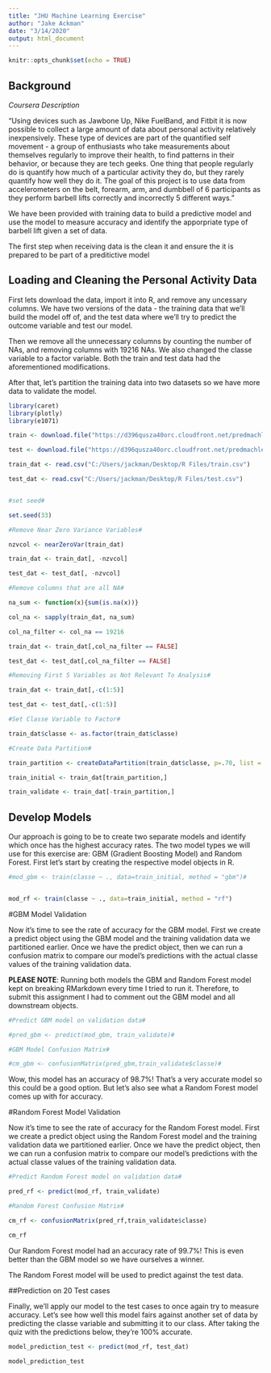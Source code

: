 ---
title: "JHU Machine Learning Exercise"
author: "Jake Ackman"
date: "3/14/2020"
output: html_document
---

```{r setup, include=FALSE}
knitr::opts_chunk$set(echo = TRUE)
```

## Background

*Coursera Description*

"Using devices such as Jawbone Up, Nike FuelBand, and Fitbit it is now possible to collect a large amount of data about personal activity relatively inexpensively. These type of devices are part of the quantified self movement - a group of enthusiasts who take measurements about themselves regularly to improve their health, to find patterns in their behavior, or because they are tech geeks. One thing that people regularly do is quantify how much of a particular activity they do, but they rarely quantify how well they do it. The goal of this project is to use data from accelerometers on the belt, forearm, arm, and dumbbell of 6 participants as they perform barbell lifts correctly and incorrectly 5 different ways."

We have been provided with training data to build a predictive model and use the model to measure accuracy and identify the apporpriate type of barbell lift given a set of data.

The first step when receiving data is the clean it and ensure the it is prepared to be part of a preditictive model

## Loading and Cleaning the Personal Activity Data

First lets download the data, import it into R, and remove any uncessary columns. We have two versions of the data - the training data that we'll build the model off of, and the test data where we'll try to predict the outcome variable and test our model.

Then we remove all the unnecessary columns by counting the number of NAs, and removing columns with 19216 NAs. We also changed the classe variable to a factor variable. Both the train and test data had the aforementioned modifications.

After that, let's partition the training data into two datasets so we have more data to validate the model.

```{r echo=FALSE}

library(caret)
library(plotly)
library(e1071)

```

```{r pressure, echo=TRUE}


train <- download.file("https://d396qusza40orc.cloudfront.net/predmachlearn/pml-training.csv", destfile = "C:/Users/jackman/Desktop/R Files/train.csv")

test <- download.file("https://d396qusza40orc.cloudfront.net/predmachlearn/pml-testing.csv", destfile = "C:/Users/jackman/Desktop/R Files/test.csv")

train_dat <- read.csv("C:/Users/jackman/Desktop/R Files/train.csv")

test_dat <- read.csv("C:/Users/jackman/Desktop/R Files/test.csv")


#set seed#

set.seed(33)

#Remove Near Zero Variance Variables#

nzvcol <- nearZeroVar(train_dat)

train_dat <- train_dat[, -nzvcol]

test_dat <- test_dat[, -nzvcol]

#Remove columns that are all NA#

na_sum <- function(x){sum(is.na(x))}

col_na <- sapply(train_dat, na_sum)

col_na_filter <- col_na == 19216

train_dat <- train_dat[,col_na_filter == FALSE]

test_dat <- test_dat[,col_na_filter == FALSE]

#Removing First 5 Variables as Not Relevant To Analysis#

train_dat <- train_dat[,-c(1:5)]

test_dat <- test_dat[,-c(1:5)]

#Set Classe Variable to Factor#

train_dat$classe <- as.factor(train_dat$classe)

#Create Data Partition#

train_partition <- createDataPartition(train_dat$classe, p=.70, list = F)

train_initial <- train_dat[train_partition,]

train_validate <- train_dat[-train_partition,]

```

## Develop Models

Our approach is going to be to create two separate models and identify which once has the highest accuracy rates. The two model types we will use for this exercise are: GBM (Gradient Boosting Model) and Random Forest. First let's start by creating the respective model objects in R.

```{r echo=TRUE, cache=TRUE}
#mod_gbm <- train(classe ~ ., data=train_initial, method = "gbm")#


mod_rf <- train(classe ~ ., data=train_initial, method = "rf")
```

#GBM Model Validation

Now it's time to see the rate of accuracy for the GBM model. First we create a predict object using the GBM model and the training validation data we partitioned earlier. Once we have the predict object, then we can run a confusion matrix to compare our model's predictions with the actual classe values of the training validation data.

**PLEASE NOTE**: Running both models the GBM and Random Forest model kept on breaking RMarkdown every time I tried to run it. Therefore, to submit this assignment I had to comment out the GBM model and all downstream objects.

```{r echo=TRUE}
#Predict GBM model on validation data#

#pred_gbm <- predict(mod_gbm, train_validate)#

#GBM Model Confusion Matrix#

#cm_gbm <- confusionMatrix(pred_gbm,train_validate$classe)#

```

Wow, this model has an accuracy of 98.7%! That's a very accurate model so this could be a good option. But let's also see what a Random Forest model comes up with for accuracy.

#Random Forest Model Validation

Now it's time to see the rate of accuracy for the Random Forest model. First we create a predict object using the Random Forest model and the training validation data we partitioned earlier. Once we have the predict object, then we can run a confusion matrix to compare our model's predictions with the actual classe values of the training validation data.

```{r echo=TRUE}
#Predict Random Forest model on validation data#

pred_rf <- predict(mod_rf, train_validate)

#Random Forest Confusion Matrix#

cm_rf <- confusionMatrix(pred_rf,train_validate$classe)

cm_rf

```

Our Random Forest model had an accuracy rate of 99.7%! This is even better than the GBM model so we have ourselves a winner.

The Random Forest model will be used to predict against the test data.

##Prediction on 20 Test cases

Finally, we'll apply our model to the test cases to once again try to measure accuracy. Let's see how well this model fairs against another set of data by predicting the classe variable and submitting it to our class. After taking the quiz with the predictions below, they're 100% accurate.

```{r echo=TRUE}
model_prediction_test <- predict(mod_rf, test_dat)

model_prediction_test
```


